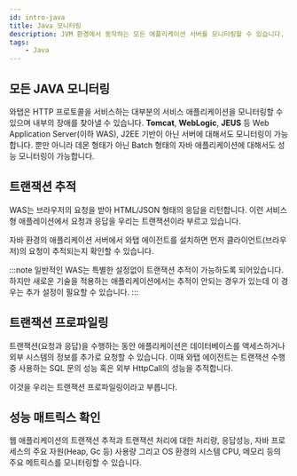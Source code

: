 ```yaml
---
id: intro-java
title: Java 모니터링
description: JVM 환경에서 동작하는 모든 애플리케이션 서버를 모니터링할 수 있습니다.
tags:
    - Java
---
```


## 모든 JAVA 모니터링

와탭은 HTTP 프로토콜을 서비스하는 대부분의 서비스 애플리케이션을 모니터링할 수 있으며 내부의 장애를 찾아낼 수 있습니다. **Tomcat**, **WebLogic**, **JEUS** 등 Web Application Server(이하 WAS), J2EE 기반이 아닌 서버에 대해서도 모니터링이 가능합니다. 뿐만 아니라 데몬 형태가 아닌 Batch 형태의 자바 애플리케이션에 대해서도 성능 모니터링이 가능합니다.

## 트랜잭션 추적

WAS는 브라우저의 요청을 받아 HTML/JSON 형태의 응답을 리턴합니다. 이런 서비스형 애플레이션에서 요청과 응답을 우리는 트랜잭션이라 부르고 있습니다.

자바 환경의 애플리케이션 서버에서 와탭 에이전트를 설치하면 먼저 클라이언트(브라우저)의 요청이 추적되는지 확인할 수 있습니다.

:::note
일반적인 WAS는 특별한 설정없이 트랜잭션 추적이 가능하도록 되어있습니다. 하지만 새로운 기술을 적용하는 애플리케이션에서는 추적이 안되는 경우가 있는데 이 경우는 추가 설정이 필요할 수 있습니다.
:::

## 트랜잭션 프로파일링

트랜잭션(요청과 응답)을 수행하는 동안 애플리케이션은 데이터베이스를 액세스하거나 외부 시스템의 정보를 추가로 요청할 수 있습니다. 이때 와탭 에이전트는 트랜잭션 수행 중 사용하는 SQL 문의 성능 혹은 외부 HttpCall의 성능을 추적합니다.

이것을 우리는 트랜잭션 프로파일링이라고 부릅니다.

## 성능 매트릭스 확인

웹 애플리케이션의 트랜잭션 추적과 트랜잭션 처리에 대한 처리량, 응답성능, 자바 프로세스의 주요 자원(Heap, Gc 등) 사용량 그리고 OS 환경의 시스템 CPU, 메모리 등의 주요 메트릭스를 모니터링할 수 있습니다.